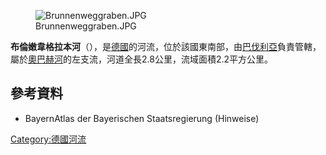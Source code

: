 {{Multiple issues|
{{No footnotes|time=2020-08-23T10:16:29+00:00}}
{{Onesource|time=2020-08-23T10:16:29+00:00}}
}}
{{Coord|49|48|3.59|N|9|15|20.33|E|display=title}}
[[Image:Brunnenweggraben.JPG|right]]

'''布倫嫩韋格拉本河'''（{{lang-de|Brunnenweggraben}}），是[[德國|德國]]的河流，位於該國東南部，由[[巴伐利亞|巴伐利亞]]負責管轄，屬於[[奧巴赫河_(埃爾薩瓦河支流)|奧巴赫河]]的左支流，河道全長2.8公里，流域面積2.2平方公里。

==參考資料==
* BayernAtlas der Bayerischen Staatsregierung (Hinweise)

{{Germany-geo-stub}}
[[Category:德國河流|Category:德國河流]]